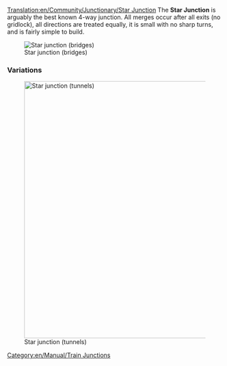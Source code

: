 [[Translation:en/Community/Junctionary/Star Junction]]
{{en/Community/Junctionary/Navigation}}
The '''Star Junction''' is arguably the best known 4-way junction.  All merges occur after all exits (no gridlock), all directions are treated equally, it is small with no sharp turns, and is fairly simple to build.

[[File:en/Community/Junctionary/Star junction.png|none|frame|Star junction (bridges)]]

{{en/Community/Junctionary/Junction Criteria|Moderate|2|2|2|0|1|1|0|1|0|0|0||Broken down trains only affect the one track.|
*Handle a large number of trains at a time.
*Some branches are shorter than others, which may cause some trains to wait unnecessarily.
Tips
*Start by building the bridges or tunnels.
*Resize to make each branch long enough to hold a complete train.
*Make it smaller. You can save one square under the bridges.
*Use a combination of bridges and tunnels to keep bridge/tunnel length to three tiles (including bridgeheads or entrances)
}}



===Variations===
[[File:en/Community/Junctionary/Star junction 2.png|none|thumb|600px|Star junction (tunnels)]]

[[Category:en/Manual/Train Junctions]]
